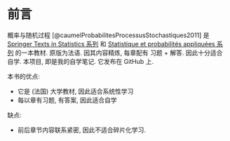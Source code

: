 # 前言 {.unnumbered}

概率与随机过程 [@caumelProbabilitesProcessusStochastiques2011] 是 [Springer Texts in Statistics 系列](https://www.springer.com/series/5538) 和 [Statistique et probabilités appliquées 系列](https://editions.lavoisier.fr/collection-statistique-et-probabilites-appliquees.asp) 的一本教材. 原版为法语. 因其内容精炼, 每章配有 习题 + 解答. 因此十分适合自学. 本项目, 即是我的自学笔记. 它发布在 GitHub 上.

本书的优点:

-   它是 (法国) 大学教材, 因此适合系统性学习
-   每以章有习题, 有答案, 因此适合自学

缺点:

-   前后章节内容联系紧密, 因此不适合碎片化学习.
